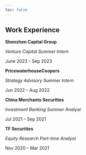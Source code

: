```yaml
---
toc: false
---
```


## Work Experience

**Shenzhen Capital Group**

*Venture Capital Summer Intern*

June 2023 – Sep 2023

**PricewaterhouseCoopers**

*Strategy Advisory Summer Intern*

Jun 2022 – Aug 2022

**China Merchants Securities**

*Investment Banking Summer Analyst*

Jul 2021 – Sep 2021

**TF Securities**

*Equity Research Part-time Analyst*

Nov 2020 – Mar 2021